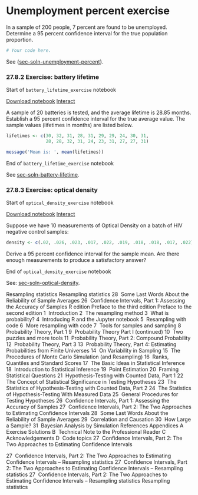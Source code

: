 # Unemployment percent exercise


In a sample of 200 people, 7 percent are found to be unemployed.
Determine a 95 percent confidence interval for the true population
proportion.

```r
# Your code here.
```

See {<a href="#sec-soln-unemployment-percent" class="quarto-xref"><span
class="quarto-unresolved-ref">sec-soln-unemployment-percent</span></a>}.

### 27.8.2 Exercise: battery lifetime

<div class="notebook" name="battery_lifetime_exercise"
title="Battery lifetime exercise">

Start of `battery_lifetime_exercise` notebook

<div class="nb-links">
<a class="notebook-link" href=notebooks/battery_lifetime_exercise.Rmd>Download notebook</a>
<a class="interact-button" href="/interact/lab/index.html?path=battery_lifetime_exercise.ipynb">Interact</a>
</div>

A sample of 20 batteries is tested, and the average lifetime is 28.85
months. Establish a 95 percent confidence interval for the true average
value. The sample values (lifetimes in months) are listed below.

```r
lifetimes <- c(30, 32, 31, 28, 31, 29, 29, 24, 30, 31,
               28, 28, 32, 31, 24, 23, 31, 27, 27, 31)

message('Mean is: ', mean(lifetimes))
```

End of `battery_lifetime_exercise` notebook

</div>



See <a href="#sec-soln-battery-lifetime" class="quarto-xref"><span
class="quarto-unresolved-ref">sec-soln-battery-lifetime</span></a>.

### 27.8.3 Exercise: optical density

<div class="notebook" name="optical_density_exercise"
title="Optical density exercise">

Start of `optical_density_exercise` notebook

<div class="nb-links">
<a class="notebook-link" href=notebooks/optical_density_exercise.Rmd>Download notebook</a>
<a class="interact-button" href="/interact/lab/index.html?path=optical_density_exercise.ipynb">Interact</a>
</div>

Suppose we have 10 measurements of Optical Density on a batch of HIV
negative control samples:

```r
density <- c(.02, .026, .023, .017, .022, .019, .018, .018, .017, .022)
```

Derive a 95 percent confidence interval for the sample mean. Are there
enough measurements to produce a satisfactory answer?

End of `optical_density_exercise` notebook

</div>



See: <a href="#sec-soln-optical-density" class="quarto-xref"><span
class="quarto-unresolved-ref">sec-soln-optical-density</span></a>.

<div id="quarto-navigation-envelope" class="hidden">

<span class="hidden quarto-markdown-envelope-contents"
render-id="quarto-int-sidebar-title">Resampling statistics</span>
<span class="hidden quarto-markdown-envelope-contents"
render-id="quarto-int-navbar-title">Resampling statistics</span>
<span class="hidden quarto-markdown-envelope-contents"
render-id="quarto-int-next"><span class="chapter-number">28</span> 
<span class="chapter-title">Some Last Words About the Reliability of
Sample Averages</span></span>
<span class="hidden quarto-markdown-envelope-contents"
render-id="quarto-int-prev"><span class="chapter-number">26</span> 
<span class="chapter-title">Confidence Intervals, Part 1: Assessing the
Accuracy of Samples</span></span>
<span class="hidden quarto-markdown-envelope-contents"
render-id="quarto-int-sidebar:/index.html{{&lt;-var-lang-&gt;}}-edition">R
edition</span> <span class="hidden quarto-markdown-envelope-contents"
render-id="quarto-int-sidebar:/preface_third.htmlPreface-to-the-third-edition">Preface
to the third edition</span>
<span class="hidden quarto-markdown-envelope-contents"
render-id="quarto-int-sidebar:/preface_second.htmlPreface-to-the-second-edition">Preface
to the second edition</span>
<span class="hidden quarto-markdown-envelope-contents"
render-id="quarto-int-sidebar:/intro.html&lt;span-class='chapter-number'&gt;1&lt;/span&gt;--&lt;span-class='chapter-title'&gt;Introduction&lt;/span&gt;"><span class="chapter-number">1</span> 
<span class="chapter-title">Introduction</span></span>
<span class="hidden quarto-markdown-envelope-contents"
render-id="quarto-int-sidebar:/resampling_method.html&lt;span-class='chapter-number'&gt;2&lt;/span&gt;--&lt;span-class='chapter-title'&gt;The-resampling-method&lt;/span&gt;"><span class="chapter-number">2</span> 
<span class="chapter-title">The resampling method</span></span>
<span class="hidden quarto-markdown-envelope-contents"
render-id="quarto-int-sidebar:/what_is_probability.html&lt;span-class='chapter-number'&gt;3&lt;/span&gt;--&lt;span-class='chapter-title'&gt;What-is-probability?&lt;/span&gt;"><span class="chapter-number">3</span> 
<span class="chapter-title">What is probability?</span></span>
<span class="hidden quarto-markdown-envelope-contents"
render-id="quarto-int-sidebar:/about_technology.html&lt;span-class='chapter-number'&gt;4&lt;/span&gt;--&lt;span-class='chapter-title'&gt;Introducing-{{&lt;-var-lang-&gt;}}-and-the-Jupyter-notebook&lt;/span&gt;"><span class="chapter-number">4</span> 
<span class="chapter-title">Introducing R and the Jupyter
notebook</span></span>
<span class="hidden quarto-markdown-envelope-contents"
render-id="quarto-int-sidebar:/resampling_with_code.html&lt;span-class='chapter-number'&gt;5&lt;/span&gt;--&lt;span-class='chapter-title'&gt;Resampling-with-code&lt;/span&gt;"><span class="chapter-number">5</span> 
<span class="chapter-title">Resampling with code</span></span>
<span class="hidden quarto-markdown-envelope-contents"
render-id="quarto-int-sidebar:/resampling_with_code2.html&lt;span-class='chapter-number'&gt;6&lt;/span&gt;--&lt;span-class='chapter-title'&gt;More-resampling-with-code&lt;/span&gt;"><span class="chapter-number">6</span> 
<span class="chapter-title">More resampling with code</span></span>
<span class="hidden quarto-markdown-envelope-contents"
render-id="quarto-int-sidebar:/sampling_tools.html&lt;span-class='chapter-number'&gt;7&lt;/span&gt;--&lt;span-class='chapter-title'&gt;Tools-for-samples-and-sampling&lt;/span&gt;"><span class="chapter-number">7</span> 
<span class="chapter-title">Tools for samples and sampling</span></span>
<span class="hidden quarto-markdown-envelope-contents"
render-id="quarto-int-sidebar:/probability_theory_1a.html&lt;span-class='chapter-number'&gt;8&lt;/span&gt;--&lt;span-class='chapter-title'&gt;Probability-Theory,-Part-1&lt;/span&gt;"><span class="chapter-number">8</span> 
<span class="chapter-title">Probability Theory, Part 1</span></span>
<span class="hidden quarto-markdown-envelope-contents"
render-id="quarto-int-sidebar:/probability_theory_1b.html&lt;span-class='chapter-number'&gt;9&lt;/span&gt;--&lt;span-class='chapter-title'&gt;Probability-Theory-Part-I-(continued)&lt;/span&gt;"><span class="chapter-number">9</span> 
<span class="chapter-title">Probability Theory Part I
(continued)</span></span>
<span class="hidden quarto-markdown-envelope-contents"
render-id="quarto-int-sidebar:/more_sampling_tools.html&lt;span-class='chapter-number'&gt;10&lt;/span&gt;--&lt;span-class='chapter-title'&gt;Two-puzzles-and-more-tools&lt;/span&gt;"><span class="chapter-number">10</span> 
<span class="chapter-title">Two puzzles and more tools</span></span>
<span class="hidden quarto-markdown-envelope-contents"
render-id="quarto-int-sidebar:/probability_theory_2_compound.html&lt;span-class='chapter-number'&gt;11&lt;/span&gt;--&lt;span-class='chapter-title'&gt;Probability-Theory,-Part-2:-Compound-Probability&lt;/span&gt;"><span class="chapter-number">11</span> 
<span class="chapter-title">Probability Theory, Part 2: Compound
Probability</span></span>
<span class="hidden quarto-markdown-envelope-contents"
render-id="quarto-int-sidebar:/probability_theory_3.html&lt;span-class='chapter-number'&gt;12&lt;/span&gt;--&lt;span-class='chapter-title'&gt;Probability-Theory,-Part-3&lt;/span&gt;"><span class="chapter-number">12</span> 
<span class="chapter-title">Probability Theory, Part 3</span></span>
<span class="hidden quarto-markdown-envelope-contents"
render-id="quarto-int-sidebar:/probability_theory_4_finite.html&lt;span-class='chapter-number'&gt;13&lt;/span&gt;--&lt;span-class='chapter-title'&gt;Probability-Theory,-Part-4:-Estimating-Probabilities-from-Finite-Universes&lt;/span&gt;"><span class="chapter-number">13</span> 
<span class="chapter-title">Probability Theory, Part 4: Estimating
Probabilities from Finite Universes</span></span>
<span class="hidden quarto-markdown-envelope-contents"
render-id="quarto-int-sidebar:/sampling_variability.html&lt;span-class='chapter-number'&gt;14&lt;/span&gt;--&lt;span-class='chapter-title'&gt;On-Variability-in-Sampling&lt;/span&gt;"><span class="chapter-number">14</span> 
<span class="chapter-title">On Variability in Sampling</span></span>
<span class="hidden quarto-markdown-envelope-contents"
render-id="quarto-int-sidebar:/monte_carlo.html&lt;span-class='chapter-number'&gt;15&lt;/span&gt;--&lt;span-class='chapter-title'&gt;The-Procedures-of-Monte-Carlo-Simulation-(and-Resampling)&lt;/span&gt;"><span class="chapter-number">15</span> 
<span class="chapter-title">The Procedures of Monte Carlo Simulation
(and Resampling)</span></span>
<span class="hidden quarto-markdown-envelope-contents"
render-id="quarto-int-sidebar:/standard_scores.html&lt;span-class='chapter-number'&gt;16&lt;/span&gt;--&lt;span-class='chapter-title'&gt;Ranks,-Quantiles-and-Standard-Scores&lt;/span&gt;"><span class="chapter-number">16</span> 
<span class="chapter-title">Ranks, Quantiles and Standard
Scores</span></span>
<span class="hidden quarto-markdown-envelope-contents"
render-id="quarto-int-sidebar:/inference_ideas.html&lt;span-class='chapter-number'&gt;17&lt;/span&gt;--&lt;span-class='chapter-title'&gt;The-Basic-Ideas-in-Statistical-Inference&lt;/span&gt;"><span class="chapter-number">17</span> 
<span class="chapter-title">The Basic Ideas in Statistical
Inference</span></span>
<span class="hidden quarto-markdown-envelope-contents"
render-id="quarto-int-sidebar:/inference_intro.html&lt;span-class='chapter-number'&gt;18&lt;/span&gt;--&lt;span-class='chapter-title'&gt;Introduction-to-Statistical-Inference&lt;/span&gt;"><span class="chapter-number">18</span> 
<span class="chapter-title">Introduction to Statistical
Inference</span></span>
<span class="hidden quarto-markdown-envelope-contents"
render-id="quarto-int-sidebar:/point_estimation.html&lt;span-class='chapter-number'&gt;19&lt;/span&gt;--&lt;span-class='chapter-title'&gt;Point-Estimation&lt;/span&gt;"><span class="chapter-number">19</span> 
<span class="chapter-title">Point Estimation</span></span>
<span class="hidden quarto-markdown-envelope-contents"
render-id="quarto-int-sidebar:/framing_questions.html&lt;span-class='chapter-number'&gt;20&lt;/span&gt;--&lt;span-class='chapter-title'&gt;Framing-Statistical-Questions&lt;/span&gt;"><span class="chapter-number">20</span> 
<span class="chapter-title">Framing Statistical Questions</span></span>
<span class="hidden quarto-markdown-envelope-contents"
render-id="quarto-int-sidebar:/testing_counts_1.html&lt;span-class='chapter-number'&gt;21&lt;/span&gt;--&lt;span-class='chapter-title'&gt;Hypothesis-Testing-with-Counted-Data,-Part-1&lt;/span&gt;"><span class="chapter-number">21</span> 
<span class="chapter-title">Hypothesis-Testing with Counted Data, Part
1</span></span> <span class="hidden quarto-markdown-envelope-contents"
render-id="quarto-int-sidebar:/significance.html&lt;span-class='chapter-number'&gt;22&lt;/span&gt;--&lt;span-class='chapter-title'&gt;The-Concept-of-Statistical-Significance-in-Testing-Hypotheses&lt;/span&gt;"><span class="chapter-number">22</span> 
<span class="chapter-title">The Concept of Statistical Significance in
Testing Hypotheses</span></span>
<span class="hidden quarto-markdown-envelope-contents"
render-id="quarto-int-sidebar:/testing_counts_2.html&lt;span-class='chapter-number'&gt;23&lt;/span&gt;--&lt;span-class='chapter-title'&gt;The-Statistics-of-Hypothesis-Testing-with-Counted-Data,-Part-2&lt;/span&gt;"><span class="chapter-number">23</span> 
<span class="chapter-title">The Statistics of Hypothesis-Testing with
Counted Data, Part 2</span></span>
<span class="hidden quarto-markdown-envelope-contents"
render-id="quarto-int-sidebar:/testing_measured.html&lt;span-class='chapter-number'&gt;24&lt;/span&gt;--&lt;span-class='chapter-title'&gt;The-Statistics-of-Hypothesis-Testing-With-Measured-Data&lt;/span&gt;"><span class="chapter-number">24</span> 
<span class="chapter-title">The Statistics of Hypothesis-Testing With
Measured Data</span></span>
<span class="hidden quarto-markdown-envelope-contents"
render-id="quarto-int-sidebar:/testing_procedures.html&lt;span-class='chapter-number'&gt;25&lt;/span&gt;--&lt;span-class='chapter-title'&gt;General-Procedures-for-Testing-Hypotheses&lt;/span&gt;"><span class="chapter-number">25</span> 
<span class="chapter-title">General Procedures for Testing
Hypotheses</span></span>
<span class="hidden quarto-markdown-envelope-contents"
render-id="quarto-int-sidebar:/confidence_1.html&lt;span-class='chapter-number'&gt;26&lt;/span&gt;--&lt;span-class='chapter-title'&gt;Confidence-Intervals,-Part-1:-Assessing-the-Accuracy-of-Samples&lt;/span&gt;"><span class="chapter-number">26</span> 
<span class="chapter-title">Confidence Intervals, Part 1: Assessing the
Accuracy of Samples</span></span>
<span class="hidden quarto-markdown-envelope-contents"
render-id="quarto-int-sidebar:/confidence_2.html&lt;span-class='chapter-number'&gt;27&lt;/span&gt;--&lt;span-class='chapter-title'&gt;Confidence-Intervals,-Part-2:-The-Two-Approaches-to-Estimating-Confidence-Intervals&lt;/span&gt;"><span class="chapter-number">27</span> 
<span class="chapter-title">Confidence Intervals, Part 2: The Two
Approaches to Estimating Confidence Intervals</span></span>
<span class="hidden quarto-markdown-envelope-contents"
render-id="quarto-int-sidebar:/reliability_average.html&lt;span-class='chapter-number'&gt;28&lt;/span&gt;--&lt;span-class='chapter-title'&gt;Some-Last-Words-About-the-Reliability-of-Sample-Averages&lt;/span&gt;"><span class="chapter-number">28</span> 
<span class="chapter-title">Some Last Words About the Reliability of
Sample Averages</span></span>
<span class="hidden quarto-markdown-envelope-contents"
render-id="quarto-int-sidebar:/correlation_causation.html&lt;span-class='chapter-number'&gt;29&lt;/span&gt;--&lt;span-class='chapter-title'&gt;Correlation-and-Causation&lt;/span&gt;"><span class="chapter-number">29</span> 
<span class="chapter-title">Correlation and Causation</span></span>
<span class="hidden quarto-markdown-envelope-contents"
render-id="quarto-int-sidebar:/how_big_sample.html&lt;span-class='chapter-number'&gt;30&lt;/span&gt;--&lt;span-class='chapter-title'&gt;How-Large-a-Sample?&lt;/span&gt;"><span class="chapter-number">30</span> 
<span class="chapter-title">How Large a Sample?</span></span>
<span class="hidden quarto-markdown-envelope-contents"
render-id="quarto-int-sidebar:/bayes_simulation.html&lt;span-class='chapter-number'&gt;31&lt;/span&gt;--&lt;span-class='chapter-title'&gt;Bayesian-Analysis-by-Simulation&lt;/span&gt;"><span class="chapter-number">31</span> 
<span class="chapter-title">Bayesian Analysis by
Simulation</span></span>
<span class="hidden quarto-markdown-envelope-contents"
render-id="quarto-int-sidebar:/references.htmlReferences">References</span>
<span class="hidden quarto-markdown-envelope-contents"
render-id="quarto-int-sidebar:quarto-sidebar-section-1">Appendices</span>
<span class="hidden quarto-markdown-envelope-contents"
render-id="quarto-int-sidebar:/exercise_solutions.html&lt;span-class='chapter-number'&gt;A&lt;/span&gt;--&lt;span-class='chapter-title'&gt;Exercise-Solutions&lt;/span&gt;"><span class="chapter-number">A</span> 
<span class="chapter-title">Exercise Solutions</span></span>
<span class="hidden quarto-markdown-envelope-contents"
render-id="quarto-int-sidebar:/technical_note.html&lt;span-class='chapter-number'&gt;B&lt;/span&gt;--&lt;span-class='chapter-title'&gt;Technical-Note-to-the-Professional-Reader&lt;/span&gt;"><span class="chapter-number">B</span> 
<span class="chapter-title">Technical Note to the Professional
Reader</span></span>
<span class="hidden quarto-markdown-envelope-contents"
render-id="quarto-int-sidebar:/acknowlegements.html&lt;span-class='chapter-number'&gt;C&lt;/span&gt;--&lt;span-class='chapter-title'&gt;Acknowledgements&lt;/span&gt;"><span class="chapter-number">C</span> 
<span class="chapter-title">Acknowledgements</span></span>
<span class="hidden quarto-markdown-envelope-contents"
render-id="quarto-int-sidebar:/code_topics.html&lt;span-class='chapter-number'&gt;D&lt;/span&gt;--&lt;span-class='chapter-title'&gt;Code-topics&lt;/span&gt;"><span class="chapter-number">D</span> 
<span class="chapter-title">Code topics</span></span>
<span class="hidden quarto-markdown-envelope-contents"
render-id="quarto-breadcrumbs-&lt;span-class='chapter-number'&gt;27&lt;/span&gt;--&lt;span-class='chapter-title'&gt;Confidence-Intervals,-Part-2:-The-Two-Approaches-to-Estimating-Confidence-Intervals&lt;/span&gt;"><span class="chapter-number">27</span> 
<span class="chapter-title">Confidence Intervals, Part 2: The Two
Approaches to Estimating Confidence Intervals</span></span>

</div>

<div id="quarto-meta-markdown" class="hidden">

<span class="hidden quarto-markdown-envelope-contents"
render-id="quarto-metatitle"><span id="sec-confidence-two-approaches"
class="quarto-section-identifier"><span class="chapter-number">27</span> 
<span class="chapter-title">Confidence Intervals, Part 2: The Two
Approaches to Estimating Confidence Intervals</span></span> – Resampling
statistics</span> <span class="hidden quarto-markdown-envelope-contents"
render-id="quarto-twittercardtitle"><span id="sec-confidence-two-approaches"
class="quarto-section-identifier"><span class="chapter-number">27</span> 
<span class="chapter-title">Confidence Intervals, Part 2: The Two
Approaches to Estimating Confidence Intervals</span></span> – Resampling
statistics</span> <span class="hidden quarto-markdown-envelope-contents"
render-id="quarto-ogcardtitle"><span id="sec-confidence-two-approaches"
class="quarto-section-identifier"><span class="chapter-number">27</span> 
<span class="chapter-title">Confidence Intervals, Part 2: The Two
Approaches to Estimating Confidence Intervals</span></span> – Resampling
statistics</span> <span class="hidden quarto-markdown-envelope-contents"
render-id="quarto-metasitename">Resampling statistics</span>
<span class="hidden quarto-markdown-envelope-contents"
render-id="quarto-twittercarddesc"></span>
<span class="hidden quarto-markdown-envelope-contents"
render-id="quarto-ogcardddesc"></span>

</div>
